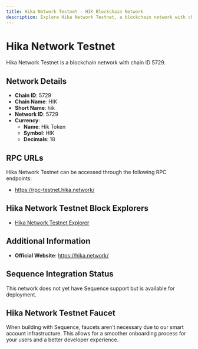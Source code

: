 ```yaml
--- 
title: Hika Network Testnet - HIK Blockchain Network
description: Explore Hika Network Testnet, a blockchain network with chain ID 5729. Learn about its native currency, Hik Token, and how to interact with the network.
---
```


# Hika Network Testnet

Hika Network Testnet is a blockchain network with chain ID 5729.

## Network Details

- **Chain ID**: 5729
- **Chain Name**: HIK
- **Short Name**: hik
- **Network ID**: 5729
- **Currency**: 
  - **Name**: Hik Token
  - **Symbol**: HIK
  - **Decimals**: 18

## RPC URLs

Hika Network Testnet can be accessed through the following RPC endpoints:

- https://rpc-testnet.hika.network/

## Hika Network Testnet Block Explorers

- [Hika Network Testnet Explorer](https://scan-testnet.hika.network)

## Additional Information

- **Official Website**: https://hika.network/

## Sequence Integration Status

This network does not yet have Sequence support but is available for deployment.

## Hika Network Testnet Faucet

When building with Sequence, faucets aren't necessary due to our smart account infrastructure. This allows for a smoother onboarding process for your users and a better developer experience.

